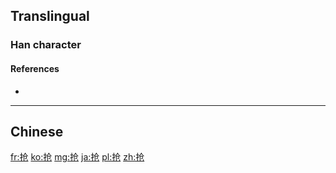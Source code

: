 ==Translingual==

===Han character===
{{Han char|rn=64|rad=手|as=04|sn=7|four=|canj=QOSU|ids=⿰扌仓}}

====References====
* {{Han ref|kx=0422.121|hdz=31841.030|uh=62A2}}

----

==Chinese==
{{zh-see|搶}}

[[fr:抢]]
[[ko:抢]]
[[mg:抢]]
[[ja:抢]]
[[pl:抢]]
[[zh:抢]]